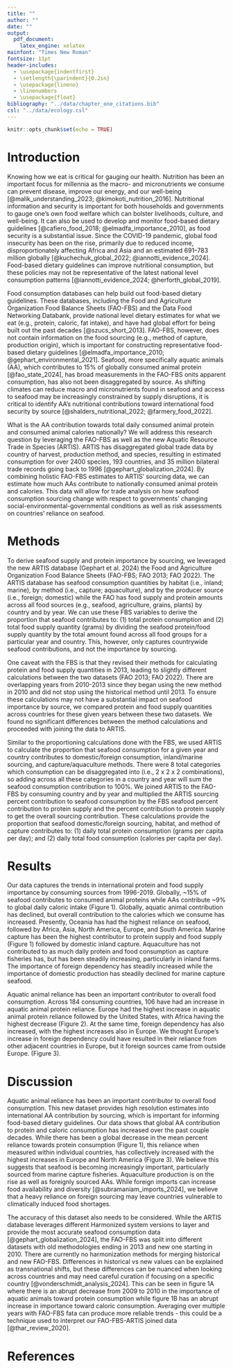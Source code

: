 ```yaml
---
title: ""
author: ""
date: ""
output:
  pdf_document:
    latex_engine: xelatex
mainfont: "Times New Roman"
fontsize: 11pt
header-includes:
  - \usepackage{indentfirst}
  - \setlength{\parindent}{0.2in}
  - \usepackage{lineno}
  - \linenumbers
  - \usepackage{float}
bibliography: "../data/chapter_one_citations.bib"
csl: "../data/ecology.csl"
---
```


\begin{center}
{\LARGE International protein reliance by seafood consumption sourcing}

\vspace{1em}

{\large Connor Quiroz and Jessica A. Gephart}

{\normalsize School of Aquatic and Fishery Sciences, Box 355020\\
University of Washington, Seattle, WA, 98195-5020}
\end{center}

\vspace{2em}

```r
knitr::opts_chunk$set(echo = TRUE)
```

# Introduction

Knowing how we eat is critical for gauging our health.
Nutrition has been an important focus for millennia as the macro- and micronutrients we consume can prevent disease, improve our energy, and our well-being [@malik_understanding_2023; @kimokoti_nutrition_2016].
Nutritional information and security is important for both households and governments to gauge one’s own food welfare which can bolster livelihoods, culture, and well-being.
It can also be used to develop and monitor food-based dietary guidelines [@cafiero_food_2018; @elmadfa_importance_2010], as food security is a substantial issue.
Since the COVID-19 pandemic, global food insecurity has been on the rise, primarily due to reduced income, disproportionately affecting Africa and Asia and an estimated 691–783 million globally [@kuchechuk_global_2022; @iannotti_evidence_2024].
Food-based dietary guidelines can improve nutritional consumption, but these policies may not be representative of the latest national level consumption patterns [@iannotti_evidence_2024; @herforth_global_2019].

Food consumption databases can help build out food-based dietary guidelines. 
These databases, including the Food and Agriculture Organization Food Balance Sheets (FAO-FBS) and the Data Food Networking Databank, provide national level dietary estimates for what we eat (e.g., protein, caloric, fat intake), and have had global effort for being built out the past decades [@szucs_short_2013].
FAO-FBS, however, does not contain information on the food sourcing (e.g., method of capture, production origin), which is important for constructing representative food-based dietary guidelines [@elmadfa_importance_2010; @gephart_environmental_2021]. Seafood, more specifically aquatic animals (AA), which contributes to 15% of globally consumed animal protein [@fao_state_2024], has broad measurements in the FAO-FBS onits apparent consumption, has also not been disaggregated by source. 
As shifting climates can reduce macro and micronutrients found in seafood and access to seafood may be increasingly constrained by supply disruptions, it is critical to identify AA’s nutritional contributions toward international food security by source [@shalders_nutritional_2022; @farmery_food_2022].

What is the AA contribution towards total daily consumed animal protein and consumed animal calories nationally?
We will address this research question by leveraging the FAO-FBS as well as the new Aquatic Resource Trade in Species (ARTIS). 
ARTIS has disaggregated global trade data by country of harvest, production method, and species, resulting in estimated consumption for over 2400 species, 193 countries, and 35 million bilateral trade records going back to 1996 [@gephart_globalization_2024]. 
By combining holistic FAO-FBS estimates to ARTIS’ sourcing data, we can estimate how much AAs contribute to nationally consumed animal protein and calories.
This data will allow for trade analysis on how seafood consumption sourcing change with respect to governments' changing social-environmental-governmental conditions as well as risk assessments on countries’ reliance on seafood. 



<!-- * Need for data: There is an understanding on the national level contributions of seafood toward protein and food supply, but what about the souring contributions (i.e., domestic/foreign consumption, habitat, method)? There is a need to understand how different seafood consumption sourcing methods to overall protein and food consumption - highlighting more specific importance within each nation as well as their strengths, and where they may want to improve on. FAO-FBS currently has this data. -->
<!-- * ARTIS, which compiles international trade flow data for over 1200 species, ... , and identifies seafood sourcing down to domestic/foreign consumption, the originating habitat, and the method of production. This can be joined to FBS to allow for more specific seafood contributions on international protein and food supplies -->
<!-- * How do international trends in seafood consumption sourcing change with respect to governments' changing social-environmental atmospheres? This is currently unknown. -->
<!-- * This data can set up future studies to 1. Run risk assessments on these data to understand how at risk are countries to changing social-environmental conditions with respect to their own seafood consumption portfolios -->

# Methods

To derive seafood supply and protein importance by sourcing, we leveraged the new ARTIS database (Gephart et al. 2024) the Food and Agriculture Organization Food Balance Sheets (FAO-FBS; FAO 2013; FAO 2022). 
The ARTIS database has seafood consumption quantities by habitat (i.e., inland; marine), by method (i.e., capture; aquaculture), and by the producer source (i.e., foreign; domestic) while the FAO has food supply and protein amounts across all food sources (e.g., seafood, agriculture, grains, plants) by country and by year.
We can use these FBS variables to derive the proportion that seafood contributes to: (1) total protein consumption and (2) total food supply quantity (grams) by dividing the seafood protein/food supply quantity by the total amount found across all food groups for a particular year and country. 
This, however, only captures countrywide seafood contributions, and not the importance by sourcing.

One caveat with the FBS is that they revised their methods for calculating protein and food supply quantities in 2013, leading to slightly different calculations between the two datasets (FAO 2013; FAO 2022). 
There are overlapping years from 2010-2013 since they began using the new method in 2010 and did not stop using the historical method until 2013. 
To ensure these calculations may not have a substantial impact on seafood importance by source, we compared protein and food supply quantities across countries for these given years between these two datasets. 
We found no significant differences between the method calculations and proceeded with joining the data to ARTIS.

Similar to the proportioning calculations done with the FBS, we used ARTIS to calculate the proportion that seafood consumption for a given year and country contributes to domestic/foreign consumption, inland/marine sourcing, and capture/aquaculture methods. 
There were 8 total categories which consumption can be disaggregated into (i.e., 2 x 2 x 2 combinations), so adding across all these categories in a country and year will sum the seafood consumption contribution to 100%.
We joined ARTIS to the FAO-FBS by consuming country and by year and multiplied the ARTIS sourcing percent contribution to seafood consumption by the FBS seafood percent contribution to protein supply and the percent contribution to protein supply to get the overall sourcing contribution.
These calculations provide the proportion that seafood domestic/foreign sourcing, habitat, and method of capture contributes to: (1) daily total protein consumption (grams per capita per day); and (2) daily total food consumption (calories per capita per day).


# Results

Our data captures the trends in international protein and food supply importance by consuming sources from 1996-2019.
Globally, ~15% of seafood contributes to consumed animal proteins while AAs contribute ~9% to global daily caloric intake (Figure 1).
Globally, aquatic animal contribution has declined, but overall contribution to the calories which we consume has increased.
Presently, Oceania has had the highest reliance on seafood, followed by Africa, Asia, North America, Europe, and South America.
Marine capture has been the highest contributor to protein supply and food supply (Figure 1) followed by domestic inland capture.
Aquaculture has not contributed to as much daily protein and food consumption as capture fisheries has, but has been steadily increasing, particularly in inland farms.
The importance of foreign dependency has steadily increased while the importance of domestic production has steadily declined for marine capture seafood.

Aquatic animal reliance has been an important contributor to overall food consumption. Across 184 consuming countries, 106 have had an increase in aquatic animal protein reliance. Europe had the highest increase in aquatic animal protein reliance followed by the United States, with Africa having the highest decrease (Figure 2). At the same time, foreign dependency has also increased, with the highest increases also in Europe. We thought Europe’s increase in foreign dependency could have resulted in their reliance from other adjacent countries in Europe, but it foreign sources came from outside Europe. (Figure 3).

<!-- \begin{figure}[H] -->
<!-- \centering -->
<!-- \includegraphics[width=6in]{../images/fig_three.jpg} -->
<!-- \caption{Global aquatic animal contribution to daily animal protein intake (A) and daily animal caloric intake (B). Ex: 15% would indicate that AAs contribute 15% toward the total consumed animal protein per day for a given year.} -->
<!-- \end{figure} -->

\begin{figure}[H]
\centering
\includegraphics[width=6in]{../images/fig_three.jpg}
\caption{Global aquatic animal contribution to daily animal protein intake (A) and daily animal caloric intake (B). Ex: 15 percent would indicate that AAs contribute 15 percent toward the total consumed animal protein per day for a given year.}
\end{figure}

\begin{figure}[H]
\centering
\includegraphics[width=6in]{../images/fig_one.jpg}
\caption{Annual global percent contribution to daily protein intake in grams (1A) and daily food intake in calories per capita (1B). This data derives these estimates from joining ARTIS data to the FAO-FBS.}
\end{figure}

\begin{figure}[H]
\centering
\includegraphics[width=6in]{../images/fig_two.jpg}
\caption{Change in aquatic animal reliance from 1996-2019. These slopes were calculated by obtaining the change in aquatic animal reliance for a country from 1996-2019. Positive slopes indicate that a country has increased its seafood consumption sourcing from foreign countries, and negative slopes indicating a shift toward an increased domestic consumption. Plot 2A shows the highest to lowest aquatic animal reliance slopes, centered around 0 (i.e., no change). Plot 2B highlights continential distributions of changes in foreign aquatic animal reliance.}
\end{figure}

<!-- \begin{figure}[H] -->
<!-- \centering -->
<!-- \includegraphics[width=6in]{../images/fig_four.jpg} -->
<!-- \caption{Differences in FAO datasets as highlighted in Vonderschmidt et al 2024 where the historical values occur as a } -->
<!-- \end{figure} -->



# Discussion

Aquatic animal reliance has been an important contributor to overall food consumption.
This new dataset provides high resolution estimates into international AA contribution by sourcing, which is important for informing food-based dietary guidelines.
Our data shows that global AA contribution to protein and caloric consumption has increased over the past couple decades.
While there has been a global decrease in the mean percent reliance towards protein consumption (Figure 1), this reliance when measured within individual countries, has collectively increased with the highest increases in Europe and North America (Figure 3).
We believe this suggests that seafood is becoming increasingly important, particularly sourced from marine capture fisheries.
Aquaculture production is on the rise as well as foreignly sourced AAs.
While foreign imports can increase food availability and diversity [@subramaniam_imports_2024], we believe that a heavy reliance on foreign sourcing may leave countries vulnerable to climatically induced food shortages.

The accuracy of this dataset also needs to be considered.
While the ARTIS database leverages different Harmonized system versions to layer and provide the most accurate seafood consumption data [@gephart_globalization_2024], the FAO-FBS was split into different datasets with old methodologies ending in 2013 and new one starting in 2010. 
There are currently no harmonization methods for merging historical and new FAO-FBS. 
Differences in historical vs new values can be explained as transnational shifts, but these differences can be nuanced when looking across countries and may need careful curation if focusing on a specific country [@vonderschmidt_analysis_2024].
This can be seen in figure 1A where there is an abrupt decrease from 2009 to 2010 in the importance of aquatic animals toward protein consumption while figure 1B has an abrupt increase in importance toward caloric consumption.
Averaging over multiple years with FAO-FBS fata can produce more reliable trends - this could be a technique used to interpret our FAO-FBS-ARTIS joined data [@thar_review_2020]. 

<!-- * Applications of this data - gives us high resolution sourcing contributions to daily protein and food intake (fishery managers, food systems scientists) - cite @vonderschmidt_analysis_2024 -->
<!-- * Explain differences in FBS datasets and whether they potentially alter interpretations of results (they potentially could and is nuanced) -->
<!-- * Future directions: Look more into fixing differences between FBS datasets - this process will take careful curating. Look at other contributions to other nutritional components (e.g., fat supply quantity) -->
<!-- * Sets up future studies to study the risk of countries that may be more foreign dependent on seafood for their protein supplies. -->

# References

::: {#refs}
:::